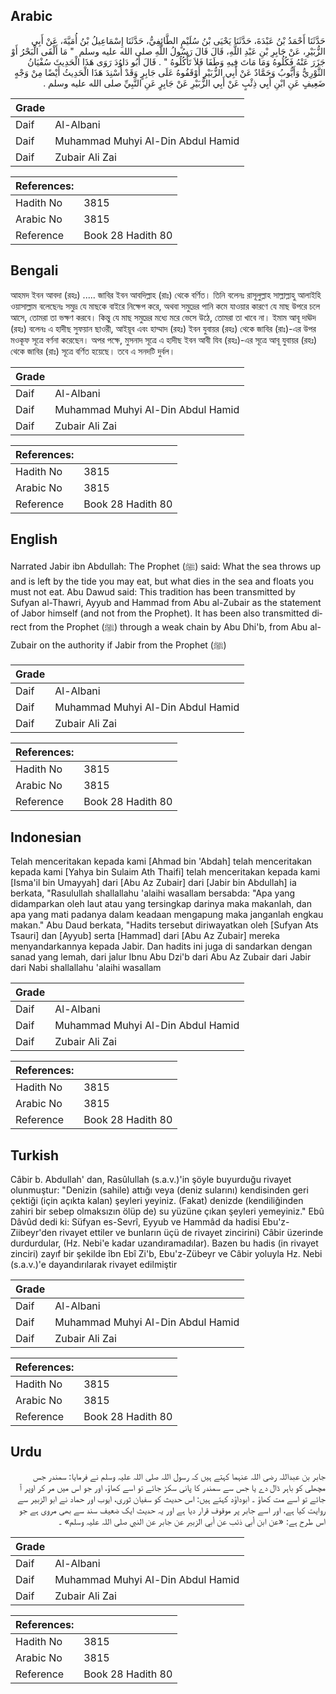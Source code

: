 ## Arabic


<div dir="rtl" lang="ar" style={{fontSize:'larger',backgroundColor:'#f8f9fa',padding:20}}>
حَدَّثَنَا أَحْمَدُ بْنُ عَبْدَةَ، حَدَّثَنَا يَحْيَى بْنُ سُلَيْمٍ الطَّائِفِيُّ، حَدَّثَنَا إِسْمَاعِيلُ بْنُ أُمَيَّةَ، عَنْ أَبِي الزُّبَيْرِ، عَنْ جَابِرِ بْنِ عَبْدِ اللَّهِ، قَالَ قَالَ رَسُولُ اللَّهِ صلى الله عليه وسلم ‏ "‏ مَا أَلْقَى الْبَحْرُ أَوْ جَزَرَ عَنْهُ فَكُلُوهُ وَمَا مَاتَ فِيهِ وَطَفَا فَلاَ تَأْكُلُوهُ ‏"‏ ‏.‏ قَالَ أَبُو دَاوُدَ رَوَى هَذَا الْحَدِيثَ سُفْيَانُ الثَّوْرِيُّ وَأَيُّوبُ وَحَمَّادٌ عَنْ أَبِي الزُّبَيْرِ أَوْقَفُوهُ عَلَى جَابِرٍ وَقَدْ أُسْنِدَ هَذَا الْحَدِيثُ أَيْضًا مِنْ وَجْهٍ ضَعِيفٍ عَنِ ابْنِ أَبِي ذِئْبٍ عَنْ أَبِي الزُّبَيْرِ عَنْ جَابِرٍ عَنِ النَّبِيِّ صلى الله عليه وسلم ‏.‏
</div>
<div style={{backgroundColor:'#f8f9fa',padding:20, marginBottom: 10}}><table> <thead> <tr> <th>Grade</th> <th></th> </tr> </thead> <tbody> <tr><td>Daif</td><td>Al-Albani</td></tr><tr><td>Daif</td><td>Muhammad Muhyi Al-Din Abdul Hamid</td></tr><tr><td>Daif</td><td>Zubair Ali Zai</td></tr></tbody></table><table> <thead> <tr> <th>References:</th> <th></th> </tr> </thead> <tbody><tr><td>Hadith No</td><td>3815</td></tr><tr><td>Arabic No</td><td>3815</td></tr><tr><td>Reference</td><td>Book 28 Hadith 80</td></tr></tbody></table></div>

## Bengali


<div dir="ltr" lang="bn" style={{fontSize:'larger',backgroundColor:'#f8f9fa',padding:20}}>
আহমদ ইবন আবদা (রহঃ) ..... জাবির ইবন আবদিল্লাহ (রাঃ) থেকে বর্ণিত। তিনি বলেনঃ রাসূলুল্লাহ সাল্লাল্লাহু আলাইহি ওয়াসাল্লাম বলেছেনঃ সমুদ্র যে মাছকে বাইরে নিক্ষেপ করে, অথবা সমুদ্রের পানি কমে যাওয়ার কারণে যে মাছ উপরে চলে আসে, তোমরা তা ভক্ষণ করবে। কিন্তু যে মাছ সমুদ্রের মধ্যে মরে ভেসে উঠে, তোমরা তা খাবে না। ইমাম আবূ দাঊদ (রহঃ) বলেনঃ এ হাদীছ সুফয়ান ছাওরী, আইয়ূব এবং হাম্মাদ (রহঃ) ইবন যুবায়র (রহঃ) থেকে জাবির (রাঃ)-এর উপর মওকূফ সূত্রে বর্ণনা করেছেন। অপর পক্ষে, মুসনাদ সূত্রে এ হাদীছ ইবন আবী যিব (রহঃ)-এর সূত্রে আবূ যুবায়র (রহঃ) থেকে জাবির (রাঃ) সূত্রে বর্ণিত হয়েছে। তবে এ সনদটি দুর্বল।
</div>
<div style={{backgroundColor:'#f8f9fa',padding:20, marginBottom: 10}}><table> <thead> <tr> <th>Grade</th> <th></th> </tr> </thead> <tbody> <tr><td>Daif</td><td>Al-Albani</td></tr><tr><td>Daif</td><td>Muhammad Muhyi Al-Din Abdul Hamid</td></tr><tr><td>Daif</td><td>Zubair Ali Zai</td></tr></tbody></table><table> <thead> <tr> <th>References:</th> <th></th> </tr> </thead> <tbody><tr><td>Hadith No</td><td>3815</td></tr><tr><td>Arabic No</td><td>3815</td></tr><tr><td>Reference</td><td>Book 28 Hadith 80</td></tr></tbody></table></div>

## English


<div dir="ltr" lang="en" style={{fontSize:'larger',backgroundColor:'#f8f9fa',padding:20}}>
Narrated Jabir ibn Abdullah: The Prophet (ﷺ) said: What the sea throws up and is left by the tide you may eat, but what dies in the sea and floats you must not eat. Abu Dawud said: This tradition has been transmitted by Sufyan al-Thawri, Ayyub and Hammad from Abu al-Zubair as the statement of Jabor himself (and not from the Prophet). It has been also transmitted direct from the Prophet (ﷺ) through a weak chain by Abu Dhi'b, from Abu al-Zubair on the authority if Jabir from the Prophet (ﷺ)
</div>
<div style={{backgroundColor:'#f8f9fa',padding:20, marginBottom: 10}}><table> <thead> <tr> <th>Grade</th> <th></th> </tr> </thead> <tbody> <tr><td>Daif</td><td>Al-Albani</td></tr><tr><td>Daif</td><td>Muhammad Muhyi Al-Din Abdul Hamid</td></tr><tr><td>Daif</td><td>Zubair Ali Zai</td></tr></tbody></table><table> <thead> <tr> <th>References:</th> <th></th> </tr> </thead> <tbody><tr><td>Hadith No</td><td>3815</td></tr><tr><td>Arabic No</td><td>3815</td></tr><tr><td>Reference</td><td>Book 28 Hadith 80</td></tr></tbody></table></div>

## Indonesian


<div dir="ltr" lang="id" style={{fontSize:'larger',backgroundColor:'#f8f9fa',padding:20}}>
Telah menceritakan kepada kami [Ahmad bin 'Abdah] telah menceritakan kepada kami [Yahya bin Sulaim Ath Thaifi] telah menceritakan kepada kami [Isma'il bin Umayyah] dari [Abu Az Zubair] dari [Jabir bin Abdullah] ia berkata, "Rasulullah shallallahu 'alaihi wasallam bersabda: "Apa yang didamparkan oleh laut atau yang tersingkap darinya maka makanlah, dan apa yang mati padanya dalam keadaan mengapung maka janganlah engkau makan." Abu Daud berkata, "Hadits tersebut diriwayatkan oleh [Sufyan Ats Tsauri] dan [Ayyub] serta [Hammad] dari [Abu Az Zubair] mereka menyandarkannya kepada Jabir. Dan hadits ini juga di sandarkan dengan sanad yang lemah, dari jalur Ibnu Abu Dzi'b dari Abu Az Zubair dari Jabir dari Nabi shallallahu 'alaihi wasallam
</div>
<div style={{backgroundColor:'#f8f9fa',padding:20, marginBottom: 10}}><table> <thead> <tr> <th>Grade</th> <th></th> </tr> </thead> <tbody> <tr><td>Daif</td><td>Al-Albani</td></tr><tr><td>Daif</td><td>Muhammad Muhyi Al-Din Abdul Hamid</td></tr><tr><td>Daif</td><td>Zubair Ali Zai</td></tr></tbody></table><table> <thead> <tr> <th>References:</th> <th></th> </tr> </thead> <tbody><tr><td>Hadith No</td><td>3815</td></tr><tr><td>Arabic No</td><td>3815</td></tr><tr><td>Reference</td><td>Book 28 Hadith 80</td></tr></tbody></table></div>

## Turkish


<div dir="ltr" lang="tr" style={{fontSize:'larger',backgroundColor:'#f8f9fa',padding:20}}>
Câbir b. Abdullah' dan, Rasûlullah (s.a.v.)'in şöyle buyurduğu rivayet olunmuştur: "Denizin (sahile) attığı veya (deniz sularını) kendisinden geri çektiği (için açıkta kalan) şeyleri yeyiniz. (Fakat) denizde (kendiliğinden zahiri bir sebep olmaksızın ölüp de) su yüzüne çıkan şeyleri yemeyiniz." Ebû Dâvûd dedi ki: Süfyan es-Sevrî, Eyyub ve Hammâd da hadisi Ebu'z-Ziibeyr'den rivayet ettiler ve bunların üçü de rivayet zincirini) Câbir üzerinde durdurdular, (Hz. Nebi'e kadar uzandıramadılar). Bazen bu hadis (in rivayet zinciri) zayıf bir şekilde îbn Ebî Zi'b, Ebu'z-Zübeyr ve Câbir yoluyla Hz. Nebi (s.a.v.)'e dayandırılarak rivayet edilmiştir
</div>
<div style={{backgroundColor:'#f8f9fa',padding:20, marginBottom: 10}}><table> <thead> <tr> <th>Grade</th> <th></th> </tr> </thead> <tbody> <tr><td>Daif</td><td>Al-Albani</td></tr><tr><td>Daif</td><td>Muhammad Muhyi Al-Din Abdul Hamid</td></tr><tr><td>Daif</td><td>Zubair Ali Zai</td></tr></tbody></table><table> <thead> <tr> <th>References:</th> <th></th> </tr> </thead> <tbody><tr><td>Hadith No</td><td>3815</td></tr><tr><td>Arabic No</td><td>3815</td></tr><tr><td>Reference</td><td>Book 28 Hadith 80</td></tr></tbody></table></div>

## Urdu


<div dir="rtl" lang="ur" style={{fontSize:'larger',backgroundColor:'#f8f9fa',padding:20}}>
جابر بن عبداللہ رضی اللہ عنہما کہتے ہیں کہ رسول اللہ صلی اللہ علیہ وسلم نے فرمایا: سمندر جس مچھلی کو باہر ڈال دے یا جس سے سمندر کا پانی سکڑ جائے تو اسے کھاؤ، اور جو اس میں مر کر اوپر آ جائے تو اسے مت کھاؤ ۔ ابوداؤد کہتے ہیں: اس حدیث کو سفیان ثوری، ایوب اور حماد نے ابو الزبیر سے روایت کیا ہے، اور اسے جابر پر موقوف قرار دیا ہے اور یہ حدیث ایک ضعیف سند سے بھی مروی ہے جو اس طرح ہے: «عن ابن أبي ذئب عن أبي الزبير عن جابر عن النبي صلی اللہ علیہ وسلم» ۔
</div>
<div style={{backgroundColor:'#f8f9fa',padding:20, marginBottom: 10}}><table> <thead> <tr> <th>Grade</th> <th></th> </tr> </thead> <tbody> <tr><td>Daif</td><td>Al-Albani</td></tr><tr><td>Daif</td><td>Muhammad Muhyi Al-Din Abdul Hamid</td></tr><tr><td>Daif</td><td>Zubair Ali Zai</td></tr></tbody></table><table> <thead> <tr> <th>References:</th> <th></th> </tr> </thead> <tbody><tr><td>Hadith No</td><td>3815</td></tr><tr><td>Arabic No</td><td>3815</td></tr><tr><td>Reference</td><td>Book 28 Hadith 80</td></tr></tbody></table></div>